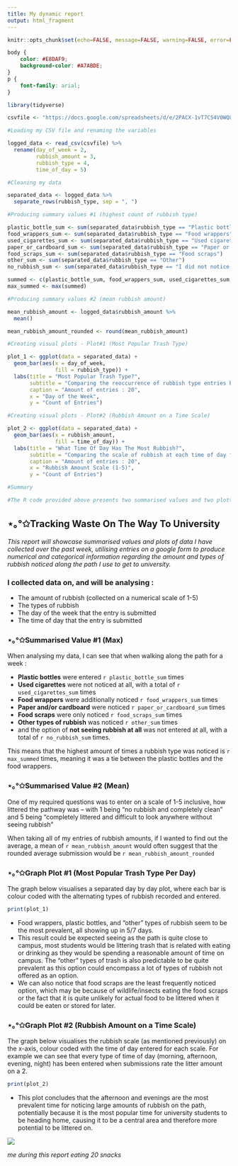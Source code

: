 ---
title: My dynamic report
output: html_fragment
---

```{r setup, include=FALSE}
knitr::opts_chunk$set(echo=FALSE, message=FALSE, warning=FALSE, error=FALSE)

```

```{css}
body {
    color: #E8DAF9;
    background-color: #A7ABDE;
}
p {
    font-family: arial;
}

```

```{r}

library(tidyverse)

csvfile <- "https://docs.google.com/spreadsheets/d/e/2PACX-1vT7C54V0WQ8oN6CQS4VINuTPrinvgCQaPpdswpI7AmWD1uDmDp3QeUCnnzPdraDlKfwRPXpI84iTj0f/pub?output=csv"

#Loading my CSV file and renaming the variables

logged_data <- read_csv(csvfile) %>%
  rename(day_of_week = 2,
         rubbish_amount = 3,
         rubbish_type = 4,
         time_of_day = 5)

#Cleaning my data

separated_data <- logged_data %>%
  separate_rows(rubbish_type, sep = ", ")

#Producing summary values #1 (highest count of rubbish type)

plastic_bottle_sum <- sum(separated_data$rubbish_type == "Plastic bottles")
food_wrappers_sum <- sum(separated_data$rubbish_type == "Food wrappers")
used_cigarettes_sum <- sum(separated_data$rubbish_type == "Used cigarettes")
paper_or_cardboard_sum <- sum(separated_data$rubbish_type == "Paper or cardboard")
food_scraps_sum <- sum(separated_data$rubbish_type == "Food scraps")
other_sum <- sum(separated_data$rubbish_type == "Other")
no_rubbish_sum <- sum(separated_data$rubbish_type == "I did not notice any rubbish")

summed <- c(plastic_bottle_sum, food_wrappers_sum, used_cigarettes_sum, paper_or_cardboard_sum, food_scraps_sum, other_sum, no_rubbish_sum)
max_summed <- max(summed)

#Producing summary values #2 (mean rubbish amount)

mean_rubbish_amount <- logged_data$rubbish_amount %>%
  mean()

mean_rubbish_amount_rounded <- round(mean_rubbish_amount)

#Creating visual plots - Plot#1 (Most Popular Trash Type)

plot_1 <- ggplot(data = separated_data) +
  geom_bar(aes(x = day_of_week,
               fill = rubbish_type)) +
  labs(title = "Most Popular Trash Type?",
       subtitle = "Comparing the reoccurrence of rubbish type entries between days for project 2",
       caption = "Amount of entries : 20",
       x = "Day of the Week",
       y = "Count of Entries")

#Creating visual plots - Plot#2 (Rubbish Amount on a Time Scale)

plot_2 <- ggplot(data = separated_data) +
  geom_bar(aes(x = rubbish_amount,
               fill = time_of_day)) +
  labs(title = "What Time Of Day Has The Most Rubbish?",
       subtitle = "Comparing the scale of rubbish at each time of day for project 2",
       caption = "Amount of entries : 20",
       x = "Rubbish Amount Scale (1-5)",
       y = "Count of Entries")

#Summary

#The R code provided above presents two summarised values and two plotted graphs. My first summarised value includes the highest count of entered rubbish types, which is a tie between food wrappers and plastic bottles -- both at 12. The next summarised value is the mean of the rubbish amount scale, which averages at 2.75 and when rounded -- becomes 3. My first bar plot presents bars that have each day of the week on the x-axis, and are filled in with each colour to represent the count of the type of rubbish entered on each day. The second bar plot showcases the rubbish scale on the x-axis and the time of day as the filled colour, visualising what time of day often has the most rubbish spotted. 

```

## ⋆｡°✩Tracking Waste On The Way To University
*This report will showcase summarised values and plots of data I have collected over the past week, utilising entries on a google form to produce numerical and categorical information regarding the amount and types of rubbish noticed along the path I use to get to university.*

### I collected data on, and will be analysing :

- The amount of rubbish (collected on a numerical scale of 1-5)
- The types of rubbish
- The day of the week that the entry is submitted
- The time of day that the entry is submitted

### ⋆｡°✩Summarised Value #1 (Max)

When analysing my data, I can see that when walking along the path for a week :

- **Plastic bottles** were entered `r plastic_bottle_sum` times
- **Used cigarettes** were not noticed at all, with a total of `r used_cigarettes_sum` times
- **Food wrappers** were additionally noticed `r food_wrappers_sum` times
- **Paper and/or cardboard** were noticed `r paper_or_cardboard_sum` times
- **Food scraps** were only noticed `r food_scraps_sum` times
- **Other types of rubbish** was noticed `r other_sum` times
- and the option of **not seeing rubbish at all** was not entered at all, with a total of `r no_rubbish_sum` times.

This means that the highest amount of times a rubbish type was noticed is `r max_summed` times, meaning it was a tie between the plastic bottles and the food wrappers.

### ⋆｡°✩Summarised Value #2 (Mean)

One of my required questions was to enter on a scale of 1-5 inclusive, how littered the pathway was -- with 1 being "no rubbish and completely clean" and 5 being "completely littered and difficult to look anywhere without seeing rubbish"

When taking all of my entries of rubbish amounts, if I wanted to find out the average, a mean of `r mean_rubbish_amount` would often suggest that the rounded average submission would be `r mean_rubbish_amount_rounded`

### ⋆｡°✩Graph Plot #1 (Most Popular Trash Type Per Day)

The graph below visualises a separated day by day plot, where each bar is colour coded with the alternating types of rubbish recorded and entered.

```{r}
print(plot_1)
```

- Food wrappers, plastic bottles, and "other" types of rubbish seem to be the most prevalent, all showing up in 5/7 days.
- This result could be expected seeing as the path is quite close to campus, most students would be littering trash that is related with eating or drinking as they would be spending a reasonable amount of time on campus. The "other" types of trash is also predictable to be quite prevalent as this option could encompass a lot of types of rubbish not offered as an option.
- We can also notice that food scraps are the least frequently noticed option, which may be because of wildlife/insects eating the food scraps or the fact that it is quite unlikely for actual food to be littered when it could be eaten or stored for later.

### ⋆｡°✩Graph Plot #2 (Rubbish Amount on a Time Scale)

The graph below visualises the rubbish scale (as mentioned previously) on the x-axis, colour coded with the time of day entered for each scale. For example we can see that every type of time of day (morning, afternoon, evening, night) has been entered when submissions rate the litter amount on a 2.

```{r}
print(plot_2)
```

- This plot concludes that the afternoon and evenings are the most prevalent time for noticing large amounts of rubbish on the path, potentially because it is the most popular time for university students to be heading home, causing it to be a central area and therefore more potential to be littered on.

![](https://media.tenor.com/S1MIclkGeK0AAAAM/blank-stare-alpacas.gif)

*me during this report eating 20 snacks*

